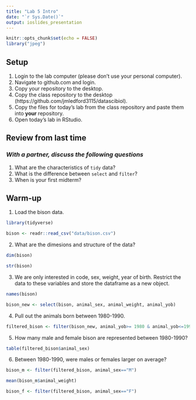 ```yaml
---
title: "Lab 5 Intro"
date: "`r Sys.Date()`"
output: ioslides_presentation
---
```


```r
knitr::opts_chunk$set(echo = FALSE)
library("jpeg")
```

## Setup
1. Login to the lab computer (please don't use your personal computer).  
2. Navigate to github.com and login.   
2. Copy your repository to the desktop.   
5. Copy the class repository to the desktop (https://github.com/jmledford3115/datascibiol).  
6. Copy the files for today's lab from the class repository and paste them into **your** repository.  
7. Open today's lab in RStudio.  

## Review from last time
### *With a partner, discuss the following questions*
1. What are the characteristics of `tidy` data?  
2. What is the difference between `select` and `filter`?  
3. When is your first midterm?  

## Warm-up
1. Load the bison data.
```r
library(tidyverse)
```

```r
bison <- readr::read_csv("data/bison.csv")
```

2. What are the dimesions and structure of the data?
```r
dim(bison)
```

```r
str(bison)
```

3. We are only interested in code, sex, weight, year of birth. Restrict the data to these variables and store the dataframe as a new object.

```r
names(bison)
```

```r
bison_new <- select(bison, animal_sex, animal_weight, animal_yob)
```

4. Pull out the animals born between 1980-1990.

```r
filtered_bison <- filter(bison_new, animal_yob>= 1980 & animal_yob<=1990)
```

5. How many male and female bison are represented between 1980-1990?

```r
table(filtered_bison$animal_sex)
```

6. Between 1980-1990, were males or females larger on average?

```r
bison_m <- filter(filtered_bison, animal_sex=="M")
```

```r
mean(bison_m$animal_weight)
```

```r
bison_f <- filter(filtered_bison, animal_sex=="F")
```
